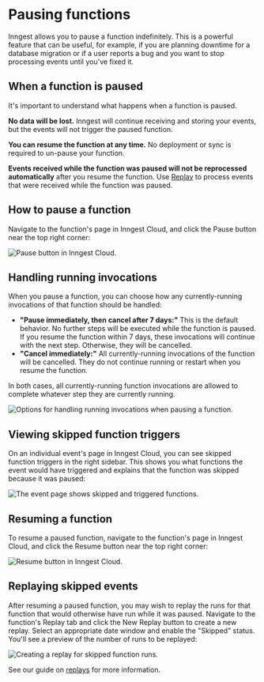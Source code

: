 
# Pausing functions

Inngest allows you to pause a function indefinitely. This is a powerful feature that can be useful, for example, if you are planning downtime for a database migration or if a user reports a bug and you want to stop processing events until you've fixed it.

## When a function is paused

It's important to understand what happens when a function is paused.

**No data will be lost.** Inngest will continue receiving and storing your events, but the events will not trigger the paused function.

**You can resume the function at any time.** No deployment or sync is required to un-pause your function.

**Events received while the function was paused will not be reprocessed automatically** after you resume the function. Use [Replay](/docs/platform/replay) to process events that were received while the function was paused.

## How to pause a function

Navigate to the function's page in Inngest Cloud, and click the Pause button near the top right corner:

![Pause button in Inngest Cloud.](/assets/docs/guides/pause-functions/pause-btn.png)

## Handling running invocations

When you pause a function, you can choose how any currently-running invocations of that function should be handled:

- **"Pause immediately, then cancel after 7 days:"** This is the default behavior. No further steps will be executed while the function is paused. If you resume the function within 7 days, these invocations will continue with the next step. Otherwise, they will be cancelled.
- **"Cancel immediately:"** All currently-running invocations of the function will be cancelled. They do not continue running or restart when you resume the function.

In both cases, all currently-running function invocations are allowed to complete whatever step they are currently running.

![Options for handling running invocations when pausing a function.](/assets/docs/guides/pause-functions/pause-modal.png)

## Viewing skipped function triggers

On an individual event's page in Inngest Cloud, you can see skipped function triggers in the right sidebar. This shows you what functions the event would have triggered and explains that the function was skipped because it was paused:

![The event page shows skipped and triggered functions.](/assets/docs/guides/pause-functions/event-page.png)

## Resuming a function

To resume a paused function, navigate to the function's page in Inngest Cloud, and click the Resume button near the top right corner:

![Resume button in Inngest Cloud.](/assets/docs/guides/pause-functions/resume-btn.png)

## Replaying skipped events

After resuming a paused function, you may wish to replay the runs for that function that would otherwise have run while it was paused. Navigate to the function's Replay tab and click the New Replay button to create a new replay. Select an appropriate date window and enable the "Skipped" status. You'll see a preview of the number of runs to be replayed:

![Creating a replay for skipped function runs.](/assets/docs/guides/pause-functions/replay-modal.png)

See our guide on [replays](/docs/platform/replay) for more information.

